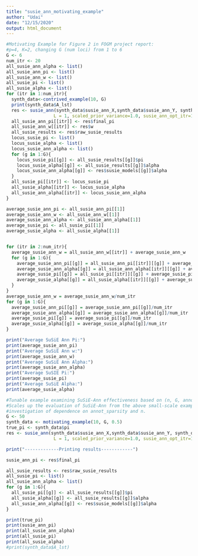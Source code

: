 ```yaml
---
title: "susie_ann_motivating_example"
author: "Udai"
date: "12/15/2020"
output: html_document
---
```


```r
#Motivating Example for Figure 2 in FOGM project report: 
#p=4, K=2, changing G (num loci) from 1 to 6
G <- 6
num_itr <- 20
all_susie_ann_alpha <- list()
all_susie_ann_pi <- list()
all_susie_ann_w <- list()
all_susie_pi <- list()
all_susie_alpha <- list()
for (itr in 1:num_itr){
  synth_data<-contrived_example(10, G)
  print(synth_data$A_lst)
  res <- susie_ann(synth_data$susie_ann_X,synth_data$susie_ann_Y, synth_data$A_lst, G, FALSE, G,
                  L = 1, scaled_prior_variance=1.0, susie_ann_opt_itr=1, elbo_optim_method="Adam")
  all_susie_ann_pi[[itr]] <- res$final_pi
  all_susie_ann_w[[itr]] <- res$w
  all_susie_results <- res$raw_susie_results
  locus_susie_pi <- list()
  locus_susie_alpha <- list()
  locus_susie_ann_alpha <- list()
  for (g in 1:G){
    locus_susie_pi[[g]] <- all_susie_results[[g]]$pi
    locus_susie_alpha[[g]] <- all_susie_results[[g]]$alpha
    locus_susie_ann_alpha[[g]] <- res$susie_models[[g]]$alpha
  }
  all_susie_pi[[itr]] <- locus_susie_pi
  all_susie_alpha[[itr]] <- locus_susie_alpha
  all_susie_ann_alpha[[itr]] <- locus_susie_ann_alpha
}

average_susie_ann_pi <- all_susie_ann_pi[[1]]
average_susie_ann_w <- all_susie_ann_w[[1]]
average_susie_ann_alpha <- all_susie_ann_alpha[[1]]
average_susie_pi <- all_susie_pi[[1]]
average_susie_alpha <- all_susie_alpha[[1]]


for (itr in 2:num_itr){
  average_susie_ann_w = all_susie_ann_w[[itr]] + average_susie_ann_w
  for (g in 1:G){
    average_susie_ann_pi[[g]] = all_susie_ann_pi[[itr]][[g]] + average_susie_ann_pi[[g]]
    average_susie_ann_alpha[[g]] = all_susie_ann_alpha[[itr]][[g]] + average_susie_ann_alpha[[g]]
    average_susie_pi[[g]] = all_susie_pi[[itr]][[g]] + average_susie_pi[[g]]
    average_susie_alpha[[g]] = all_susie_alpha[[itr]][[g]] + average_susie_alpha[[g]]
  }
}
average_susie_ann_w = average_susie_ann_w/num_itr
for (g in 1:G){
  average_susie_ann_pi[[g]] = average_susie_ann_pi[[g]]/num_itr
  average_susie_ann_alpha[[g]] = average_susie_ann_alpha[[g]]/num_itr
  average_susie_pi[[g]] = average_susie_pi[[g]]/num_itr
  average_susie_alpha[[g]] = average_susie_alpha[[g]]/num_itr
}

print("Average SuSiE Ann Pi:")
print(average_susie_ann_pi)
print("Average SuSiE Ann w:")
print(average_susie_ann_w)
print("Average SuSiE Ann Alpha:")
print(average_susie_ann_alpha)
print("Average SuSIE Pi:")
print(average_susie_pi)
print("Average SuSiE Alpha:")
print(average_susie_alpha)
```



```r
#Tunable example examining SuSiE-Ann effectiveness based on (n, G, annot_sparsity)
#Scales up the evaluation of SuSiE-Ann from the above small-scale example and enables
#investigation of dependence on annot_sparsity and n.
G <- 50
synth_data <- motivating_example(10, G, 0.5)
true_pi <- synth_data$pi
res <- susie_ann(synth_data$susie_ann_X,synth_data$susie_ann_Y, synth_data$A_lst, G, FALSE, G,
                  L = 1, scaled_prior_variance=1.0, susie_ann_opt_itr=1)

print("-------------Printing results------------")

susie_ann_pi <- res$final_pi

all_susie_results <- res$raw_susie_results
all_susie_pi <- list()
all_susie_ann_alpha <- list()
for (g in 1:G){
  all_susie_pi[[g]] <- all_susie_results[[g]]$pi
  all_susie_alpha[[g]] <- all_susie_results[[g]]$alpha
  all_susie_ann_alpha[[g]] <- res$susie_models[[g]]$alpha
}

print(true_pi)
print(susie_ann_pi)
print(all_susie_ann_alpha)
print(all_susie_pi)
print(all_susie_alpha)
#print(synth_data$A_lst)
```

